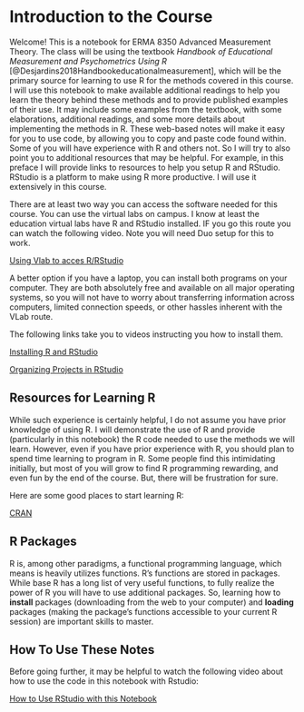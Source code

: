# Introduction to the Course {.unnumbered}

Welcome!
This is a notebook for ERMA 8350 Advanced Measurement Theory.
The class will be using the textbook *Handbook of Educational Measurement and Psychometrics Using R* [@Desjardins2018Handbookeducationalmeasurement], which will be the primary source for learning to use R for the methods covered in this course.
I will use this notebook to make available additional readings to help you learn the theory behind these methods and to provide published examples of their use.
It may include some examples from the textbook, with some elaborations, additional readings, and some more details about implementing the methods in R.
These web-based notes will make it easy for you to use code, by allowing you to copy and paste code found within.
Some of you will have experience with R and others not.
So I will try to also point you to additional resources that may be helpful.
For example, in this preface I will provide links to resources to help you setup R and RStudio.
RStudio is a platform to make using R more productive.
I will use it extensively in this course.

There are at least two way you can access the software needed for this course.
You can use the virtual labs on campus.
I know at least the education virtual labs have R and RStudio installed.
IF you go this route you can watch the following video.
Note you will need Duo setup for this to work.

[Using Vlab to acces R/RStudio](https://nv.instructuremedia.com/fetch/QkFoYkIxc0hhUVNIRGFrSE1Hd3JCeWhUREdFPS0tZjk4ODFlYWEyZWFiNWQwYWYyZDk0YTZjMjljZTJlMjBkNmIwMzE5Yw.mp4)

A better option if you have a laptop, you can install both programs on your computer.
They are both absolutely free and available on all major operating systems, so you will not have to worry about transferring information across computers, limited connection speeds, or other hassles inherent with the VLab route.

The following links take you to videos instructing you how to install them.

[Installing R and RStudio](https://auburn.hosted.panopto.com/Panopto/Pages/Viewer.aspx?id=5dacd1fe-b888-407b-a89f-ac150135ace8)

[Organizing Projects in RStudio](https://auburn.hosted.panopto.com/Panopto/Pages/Viewer.aspx?id=aed0e2a9-004f-453f-80c7-abbe010a063b)

## Resources for Learning R {.unnumbered}

While such experience is certainly helpful, I do not assume you have prior knowledge of using R.
I will demonstrate the use of R and provide (particularly in this notebook) the R code needed to use the methods we will learn.
However, even if you have prior experience with R, you should plan to spend time learning to program in R.
Some people find this intimidating initially, but most of you will grow to find R programming rewarding, and even fun by the end of the course.
But, there will be frustration for sure.

Here are some good places to start learning R:

[CRAN](https://cran.r-project.org/)

## R Packages {.unnumbered}

R is, among other paradigms, a functional programming language, which means is heavily utilizes functions.
R's functions are stored in packages.
While base R has a long list of very useful functions, to fully realize the power of R you will have to use additional packages.
So, learning how to **install** packages (downloading from the web to your computer) and **loading** packages (making the package's functions accessible to your current R session) are important skills to master.

## How To Use These Notes {.unnumbered}

Before going further, it may be helpful to watch the following video about how to use the code in this notebook with Rstudio:

[How to Use RStudio with this Notebook](https://auburn.hosted.panopto.com/Panopto/Pages/Viewer.aspx?id=13acb849-902a-45c7-bc4e-ad870153fcae)
